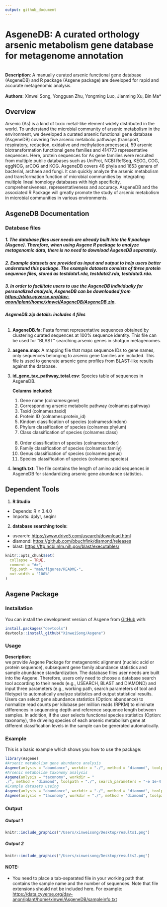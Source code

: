 ```yaml
---
output: github_document
---
```

# AsgeneDB: A curated orthology arsenic metabolism gene database for metagenome annotation
<br> **Description**: A manually curated arsenic functional gene database (AsgeneDB) and R package (Asgene package) are developed for rapid and accurate metagenomic analysis.<br> 
<br> **Authors**: Xinwei Song, Yongguan Zhu, Yongming Luo, Jianming Xu, Bin Ma* <br> 

## Overview
Arsenic (As) is a kind of toxic metal-like element widely distributed in the world. To understand the microbial community of arsenic metabolism in the environment, we developed a curated arsenic functional gene database (AsgeneDB) covering five arsenic metabolic pathways (transport, respiratory, reduction, oxidative and methylation processes), 59 arsenic biotransformation functional gene families and 414773 representative sequences. Here, protein sequences for As gene families were recruited from multiple public databases such as UniProt, NCBI RefSeq, KEGG, COG, eggNOG, arCOG and KOG. AsgeneDB covers 46 phyla and 1653 genera of bacterial, archaea and fungi. It can quickly analyze the arsenic metabolism and transformation function of microbial communities by integrating multiple lineal homology databases with high specificity, comprehensiveness, representativeness and accuracy. AsgeneDB and the associated R Package will greatly promote the study of arsenic metabolism in microbial communities in various environments.

## AsgeneDB Documentation
### Database files
##### 1. The database files user needs are already built into the R package (Asgene). Therefore, when using Asgene R package to analyze metagenomic data, there is no need to download AsgeneDB separately.
##### 2. Example datasets are provided as input and output to help users better understand this package. The example datasets consists of three protein sequence files, stored as testdata1.rda, testdata2.rda, testdata3.rda.
##### 3. In order to facilitate users to use the AsgeneDB individually for personalized analysis, AsgeneDB can be downloaded from <https://data.cyverse.org/dav-anon/iplant/home/xinwei/AsgeneDB/AsgeneDB.zip>.
###### **AsgeneDB.zip details: includes 4 files**
1) **AsgeneDB.fa**: Fasta format representative sequences obtained by clustering curated sequences at 100% sequence identity. This file can be used for "BLAST" searching arsenic genes in shotgun metagenomes.

2) **asgene.map**: A mapping file that maps sequence IDs to gene names, only sequences belonging to arsenic gene families are included. This file is used to generate arsenic gene profiles from BLAST-like results against the database.

3) **id_gene_tax_pathway_total.csv**: Species table of sequences in AsgeneDB. <br>

   **Columns included:**<br> 
   1. Gene name (colnames:gene) <br> 
   2. Corresponding arsenic metabolic pathway  (colnames:pathway) <br> 
   3. Taxid (colnames:taxid) <br> 
   4. Protein ID (colnames:protein_id) <br> 
   5. Kindom classification of species (colnames:kindom) <br> 
   6. Phylum classification of species (colnames:phylum) <br> 
   7. Class classification of species (colnames:class) <br>  
   8. Order classification of species (colnames:order) <br> 
   9. Family classification of species (colnames:family) <br> 
   10. Genus classification of species (colnames:genus) <br> 
   11. Species classification of species (colnames:species) <br> 

4) **length.txt**: The file contains the length of amino acid sequences in AsgeneDB for standardizing arsenic gene abundance statistics.

## Dependent Tools
1. **R Studio **
* Depends: R ≥ 3.4.0
* Imports: dplyr, seqinr
2. **database searching tools:**<br> 
* usearch: <https://www.drive5.com/usearch/download.html>
* diamond: <https://github.com/bbuchfink/diamond/releases>
* blast: <https://ftp.ncbi.nlm.nih.gov/blast/executables/>

<!-- README.md is generated from README.Rmd. Please edit that file -->

```r
knitr::opts_chunk$set(
  collapse = TRUE,
  comment = "#>",
  fig.path = "man/figures/README-",
  out.width = "100%"
)
```

## Asgene Package

### Installation 

You can install the development version of Asgene from [GitHub](https://github.com/) with:

``` r
install.packages("devtools")
devtools::install_github("XinweiSong/Asgene")
```
### Usage
**Description**:<br> 
we provide Asgene Package for metagenomic alignment (nucleic acid or protein sequence), subsequent gene family abundance statistics and sample abundance standardization. The database files user needs are built into the Asgene. Therefore, users only need to choose a database search tool according to their needs (e.g., USEARCH, BLAST and DIAMOND) and input three parameters (e.g., working path, search parameters of tool and filetype) to automatically analyze statistics and output statistical results. Users can select gene abundance statistics (Option: abundance) to normalize read counts per kilobase per million reads (RPKM) to eliminate differences in sequencing depth and reference sequence length between samples. In addition, if the user selects functional species statistics (Option: taxonomy), the driveing species of each arsenic metabolism gene at different classification levels in the sample can be generated automatically. 


### Example

This is a basic example which shows you how to use the package:
``` r
library(Asgene)
#Arsenic metabolism gene abundance analysis
Asgene(anlysis = "abundance", workdir = "./", method = "diamond", toolpath = "./", search_parameters = "-e 1e-4 -p 28 --query-cover 80 --id 50",seqtype = "nucl", filetype = "fasta", PE = TRUE , output = "./")
#Arsenic metabolism taxonomy analysis
Asgene(anlysis = "taxonomy", workdir = "
./", method = "diamond", toolpath = "./", search_parameters = "-e 1e-4 -p 28 --query-cover 80 --id 50",seqtype = "nucl", filetype = "fasta",PE = TRUE, output = "./")
#Example datasets useing
Asgene(anlysis = "abundance", workdir = "./", method = "diamond", toolpath = "./", search_parameters = "-e 1e-4 -p 28 --query-cover 80 --id 50",seqtype = "prot", output = "./", test.data = TRUE)
Asgene(anlysis = "taxonomy", workdir = "./", method = "diamond", toolpath = "./", search_parameters = "-e 1e-4 -p 28 --query-cover 80 --id 50",seqtype = "prot", output = "./", test.data = TRUE)
``` 
### Output
##### Output 1
```r
knitr::include_graphics("/Users/xinweisong/Desktop/results1.png")
```
##### Output 2
```r
knitr::include_graphics("/Users/xinweisong/Desktop/results2.png")
```

#### **NOTE:**
* You need to place a tab-separated file in your working path that contains the sample name and the number of sequences. Note that file extensions should not be included here.  For example: <https://data.cyverse.org/dav-anon/iplant/home/xinwei/AsgeneDB/sampleinfo.txt>
